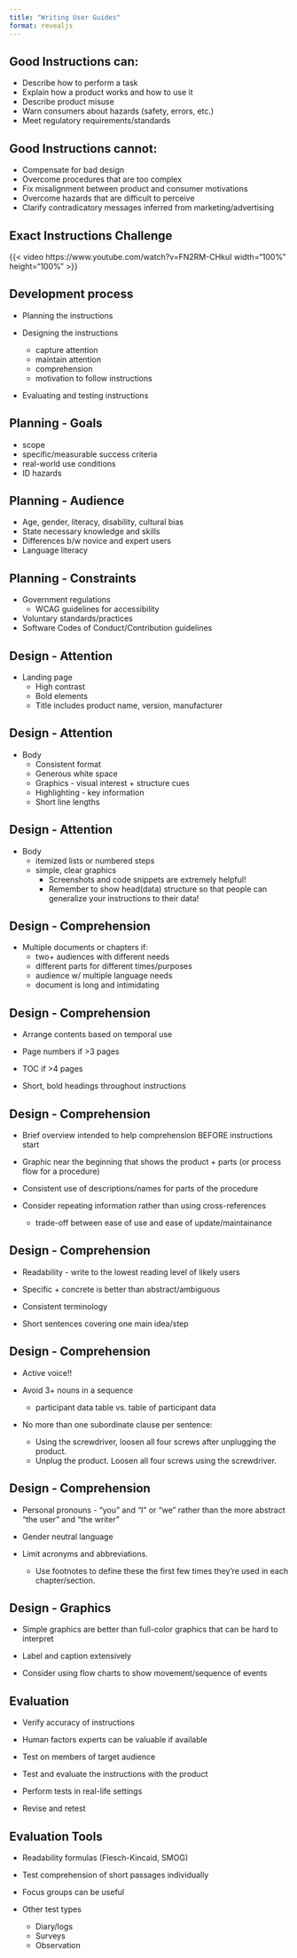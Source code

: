 ```yaml
---
title: "Writing User Guides"
format: revealjs
---
```


## Good Instructions can:

- Describe how to perform a task
- Explain how a product works and how to use it
- Describe product misuse
- Warn consumers about hazards (safety, errors, etc.)
- Meet regulatory requirements/standards

## Good Instructions cannot:

- Compensate for bad design
- Overcome procedures that are too complex
- Fix misalignment between product and consumer motivations
- Overcome hazards that are difficult to perceive
- Clarify contradicatory messages inferred from marketing/advertising


## Exact Instructions Challenge

{{< video https://www.youtube.com/watch?v=FN2RM-CHkuI width="100%" height="100%" >}}


## Development process

- Planning the instructions

- Designing the instructions
    - capture attention
    - maintain attention
    - comprehension
    - motivation to follow instructions
    
- Evaluating and testing instructions

## Planning - Goals

::: fragment

  - scope
  - specific/measurable success criteria
  - real-world use conditions
  - ID hazards
  
:::

## Planning - Audience

::: fragment

  - Age, gender, literacy, disability, cultural bias
  - State necessary knowledge and skills
  - Differences b/w novice and expert users
  - Language literacy
  
:::
    
## Planning - Constraints

::: fragment

  - Government regulations
      - WCAG guidelines for accessibility
  - Voluntary standards/practices
  - Software Codes of Conduct/Contribution guidelines
  
:::


## Design - Attention

- Landing page
  - High contrast
  - Bold elements
  - Title includes product name, version, manufacturer

## Design - Attention
- Body
  - Consistent format
  - Generous white space
  - Graphics - visual interest + structure cues
  - Highlighting - key information
  - Short line lengths
  

## Design - Attention
- Body
  - itemized lists or numbered steps
  - simple, clear graphics
    - Screenshots and code snippets are extremely helpful!
    - Remember to show head(data) structure so that people can generalize your instructions to their data!
    
## Design - Comprehension

- Multiple documents or chapters if:
    - two+ audiences with different needs
    - different parts for different times/purposes
    - audience w/ multiple language needs
    - document is long and intimidating


## Design - Comprehension
- Arrange contents based on temporal use
- Page numbers if >3 pages
- TOC if >4 pages

- Short, bold headings throughout instructions

## Design - Comprehension

- Brief overview intended to help comprehension BEFORE instructions start

- Graphic near the beginning that shows the product + parts (or process flow for a procedure)

- Consistent use of descriptions/names for parts of the procedure

- Consider repeating information rather than using cross-references
    - trade-off between ease of use and ease of update/maintainance
    
## Design - Comprehension

- Readability - write to the lowest reading level of likely users

- Specific + concrete is better than abstract/ambiguous

- Consistent terminology


- Short sentences covering one main idea/step

## Design - Comprehension

- Active voice!!

- Avoid 3+ nouns in a sequence
    - participant data table vs. table of participant data

- No more than one subordinate clause per sentence:
  - Using the screwdriver, loosen all four screws
after unplugging the product.
  - Unplug the product. Loosen all four screws using
the screwdriver.

## Design - Comprehension


- Personal pronouns - "you" and "I" or "we"  rather than the more abstract "the user" and "the writer"

- Gender neutral language

- Limit acronyms and abbreviations. 
  - Use footnotes to define these the first few times they're used in each chapter/section.


## Design - Graphics

- Simple graphics are better than full-color graphics that can be hard to interpret

- Label and caption extensively

- Consider using flow charts to show movement/sequence of events

## Evaluation

- Verify accuracy of instructions

- Human factors experts can be valuable if available

- Test on members of target audience

- Test and evaluate the instructions with the product

- Perform tests in real-life settings

- Revise and retest

## Evaluation Tools

- Readability formulas (Flesch-Kincaid, SMOG)

- Test comprehension of short passages individually

- Focus groups can be useful

- Other test types
    - Diary/logs
    - Surveys
    - Observation
    

    